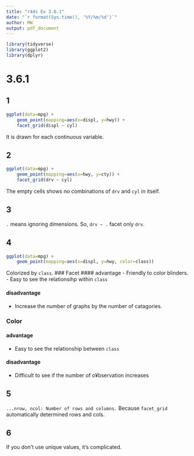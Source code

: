 ```yaml
---
title: "r4ds Ex 3.6.1"
date: "`r format(Sys.time(), '%Y/%m/%d')`"
author: MW
output: pdf_document
---
```


```r
library(tidyverse)
library(ggplot2)
library(dplyr)
```


# 3.6.1
## 1
```r
ggplot(data=mpg) +
	geom_point(mapping=aes(x=displ, y=hwy)) +
	facet_grid(displ ~ cyl)
```
It is drawn for each continuous variable.

## 2
```r
ggplot(data=mpg) +
	geom_point(mapping=aes(x=hwy, y=cty)) +
	facet_grid(drv ~ cyl)
```
The empty cells shows no combinations of `drv` and `cyl` in itself.


## 3
`.` means ignoring dimensions. So, `drv ~ .` facet only `drv`.

## 4
```r
ggplot(data=mpg) +
	geom_point(mapping=aes(x=displ, y=hwy, color=class))
```
Colorized by `class`. 
### Facet
#### advantage
- Friendly to color blinders.
- Easy to see the relationsihp within `class`

#### disadvantage
- Increase the number of graphs by the number of catagories.

### Color
#### advantage
- Easy to see the relationship between `class`

#### disadvantage
- Difficult to see if the number of o¥bservation increases

## 5
`...nrow, ncol: Number of rows and columns.`
Because `facet_grid` automatically determined rows and cols.

## 6
If you don't use unique values, it's complicated.
